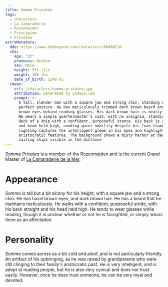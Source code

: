 ```yaml
---
title: Somme Privatea
tags:
  - characters
  - La Camaraderie
  - Rozenmaiden
  - Principium
  - Privatea
extraMetadata:
  ddb: https://www.dndbeyond.com/characters/60488216
  cha:
    age: "27"
    pronouns: He/Him
    sex: Male
    height: 5ft 11in
    weight: 180 lbs
    date_of_birth: 1248 AI
  image:
    url: /characters/somme-privatea.jpg
    attribution: Generated by yodayo.com
    prompt: >-
      A tall, slender man with a square jaw and strong chin, standing with
      perfect posture. He has meticulously trimmed dark brown beard and hazel
      brown eyes behind reading glasses. His dark brown hair is neatly styled.
      He wears a simple quartermaster's coat, with no insignia, standing on the
      deck of a ship with a confident, purposeful stance. His back is straight
      and head held high, exuding quiet nobility despite his lean frame. The
      lighting captures the intelligent gleam in his eyes and highlights his
      aristocratic features. The background shows a misty harbor at dawn with
      sailing ships visible in the distance
---
```


<Stub />

*Somme Privatea* is a member of the
[Rozenmaiden](/organizations/rozenmaiden/) and is the current Grand Master
of [La Camaraderie de la Mer](/organizations/la-camaraderie/).

# Appearance

*Somme* is tall but a bit skinny for his height, with a square jaw and a strong
chin. He has hazel brown eyes, and dark brown hair. He has a beard that he
maintains meticulously. He walks with a confident, purposeful stride, with his
back straight and his head held high. He tends to wear glasses while reading,
though it is unclear whether or not he is farsighted, or simply wears them as an
affectation.

# Personality

*Somme* comes across as a bit cold and aloof, and is not particularly friendly.
An artifact of his upbringing, as he was raised by grandparents who were still
clinging to their family's aristocratic past. He is very intelligent, and is
adept at reading people, but he is also very cynical and does not trust easily.
However, once he does trust someone, he can be very loyal and devoted.
